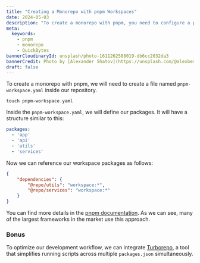 ```yaml
---
title: "Creating a Monorepo with pnpm Workspaces"
date: 2024-05-03
description: "To create a monorepo with pnpm, you need to configure a pnpm-workspace.yaml file and define the packages to be used in the project."
meta:
  keywords:
    - pnpm
    - monorepo
    - QuickBytes
bannerCloudinaryId: unsplash/photo-1611262588019-db6cc2032da3
bannerCredit: Photo by [Alexander Shatov](https://unsplash.com/@alexbemore)
draft: false
---
```


To create a monorepo with pnpm, we will need to create a file named `pnpm-workspace.yaml` inside our repository.

```shell
touch pnpm-workspace.yaml
```

Inside the `pnpm-workspace.yaml`, we will define our packages. It will have a structure similar to this:

```yml
packages:
  - 'app'
  - 'api'
  - 'utils'
  - 'services'
```

Now we can reference our workspace packages as follows:

```json
{  
	"dependencies": {  
		"@repo/utils": "workspace:*",
		"@repo/services": "workspace:*"  
	}  
}
```

You can find more details in the [pnpm documentation](https://pnpm.io/workspaces). As we can see, many of the largest frameworks in the market use this approach.

### Bonus

To optimize our development workflow, we can integrate [Turborepo](https://turbo.build/repo/docs/getting-started/add-to-project), a tool that simplifies running scripts across multiple `packages.json` simultaneously.
